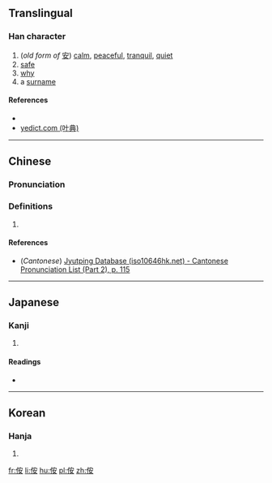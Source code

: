==Translingual==

===Han character===
{{Han char|rn=9|rad=人|as=06|sn=8|four=2324<sub>4</sub>|canj=人十女 (OJV)|ids=⿰[[亻]][[安]]}}

# (''old form of'' [[安]]) [[calm]], [[peaceful]], [[tranquil]], [[quiet]]
# [[safe]]
# [[why]]
# a [[surname]]

====References====
* {{Han ref|kx=0102.060|dkj=00595|dj=0216.060|hdz=10154.040|uh=4F92|ud=20370|bh=CBC8|bd=52168}}
*[http://yedict.com/htm/4F/4F92.htm yedict.com (叶典)]

----

==Chinese==
{{zh-forms}}

===Pronunciation===
{{zh-pron
|m=ān
|c=on1,ngon1
|mc=y
|oc=y
|ma=
|cat=a,adv,pn
}}

===Definitions===
# {{rfdef|lang=zh}}

====References====
*(''Cantonese'') [http://www.iso10646hk.net/jp/document/download.jsp Jyutping Database (iso10646hk.net) - Cantonese Pronunciation List (Part 2), p. 115]

----

==Japanese==

===Kanji===
{{ja-kanji|grade=|rs=人06}}

# {{defn|lang=ja|sort=人06}}

====Readings====
* {{ja-readings|on=[[あん]] (an)|kun=[[やすらか]] (yasuraka)}}

----

==Korean==

===Hanja===
{{ko-hanja|hangeul=안|rv=an|mr=an}}

# {{defn|lang=ko|sort=人06}}

[[fr:侒]]
[[li:侒]]
[[hu:侒]]
[[pl:侒]]
[[zh:侒]]